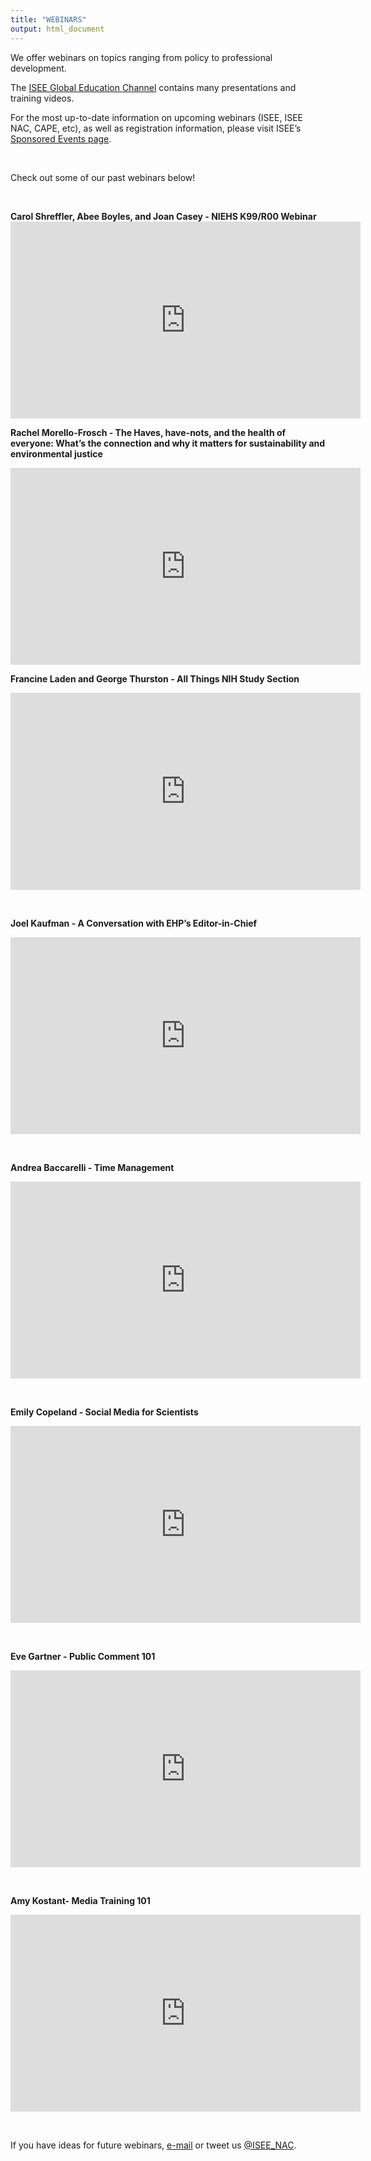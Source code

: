 ```yaml
---
title: "WEBINARS"
output: html_document
---
```


We offer webinars on topics ranging from policy to professional development.

The [ISEE Global Education Channel](https://www.youtube.com/channel/UCzW7ZAgwM-h0wWFEESbLlWA){target="_blank"} contains many presentations and training videos.

For the most up-to-date information on upcoming webinars (ISEE, ISEE NAC, CAPE, etc), as well as registration information, please visit ISEE's [Sponsored Events page](https://www.iseepi.org/Public/Career_Development/Workshops_and_Training/Public/Career_Development/Workshops_and_Training.aspx?hkey=c8e3d8dc-163e-4c1b-a65d-e0bb2dccc4ea){target="_blank"}.

<br>

Check out some of our past webinars below!

</br>

**Carol Shreffler, Abee Boyles, and Joan Casey - NIEHS K99/R00 Webinar**
<iframe width="560" height="315" src="https://www.youtube.com/embed/vFRXD6eK_9o" frameborder="0" allow="accelerometer; autoplay; clipboard-write; encrypted-media; gyroscope; picture-in-picture" allowfullscreen></iframe>

**Rachel Morello-Frosch - The Haves, have-nots, and the health of everyone: What's the connection and why it matters for sustainability and environmental justice**

<iframe width="560" height="315" src="https://www.youtube.com/embed/kiuETY-ap2I" frameborder="0" allow="accelerometer; autoplay; clipboard-write; encrypted-media; gyroscope; picture-in-picture" allowfullscreen></iframe>

**Francine Laden and George Thurston - All Things NIH Study Section**

<iframe width="560" height="315" src="https://www.youtube.com/embed/Tn6cL7I7SpI" frameborder="0" allow="accelerometer; autoplay; clipboard-write; encrypted-media; gyroscope; picture-in-picture" allowfullscreen></iframe>

</br>


**Joel Kaufman - A Conversation with EHP's Editor-in-Chief**


<iframe width="560" height="315" src="https://www.youtube.com/embed/CxTrGCIzMLU" frameborder="0" allow="accelerometer; autoplay; encrypted-media; gyroscope; picture-in-picture" allowfullscreen></iframe>

</br>

**Andrea Baccarelli - Time Management**


<iframe width="560" height="315" src="https://www.youtube.com/embed/yDnxpaqO9s4" frameborder="0" allow="accelerometer; autoplay; encrypted-media; gyroscope; picture-in-picture" allowfullscreen></iframe>

</br>

**Emily Copeland - Social Media for Scientists**

<iframe width="560" height="315" src="https://www.youtube.com/embed/Fl0wVuxARf8" frameborder="0" allow="accelerometer; autoplay; encrypted-media; gyroscope; picture-in-picture" allowfullscreen></iframe>

</br>

**Eve Gartner - Public Comment 101**

<iframe width="560" height="315" src="https://www.youtube.com/embed/VhnUZrWzM9o" frameborder="0" allow="accelerometer; autoplay; encrypted-media; gyroscope; picture-in-picture" allowfullscreen></iframe>


</br>

**Amy Kostant- Media Training 101**

<iframe width="560" height="315" src="https://www.youtube.com/embed/xpExhVUa00U" frameborder="0" allow="accelerometer; autoplay; encrypted-media; gyroscope; picture-in-picture" allowfullscreen></iframe>


</br>


If you have ideas for future webinars, [e-mail](isee.northamerica@gmail.com) or tweet us [\@ISEE_NAC](https://twitter.com/isee_nac?lang=en){target="_blank"}.

</br>

